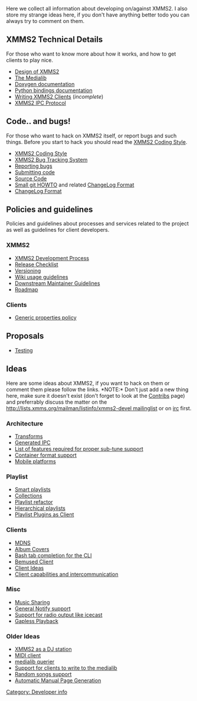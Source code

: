 {{Navbar}}

Here we collect all information about developing on/against XMMS2. I also store my strange ideas here, if you don't have anything better todo you can always try to comment on them.

== XMMS2 Technical Details ==

For those who want to know more about how it works, and how to get clients to play nice.

* [[Design of XMMS2]]
* [[The Medialib]]
* [http://xmms2.xmms.se/doxygen/current/ Doxygen documentation]
* [http://xmms2.xmms.se/epydoc/index.html Python bindings documentation]
* [[Writing XMMS2 Clients]] (''incomplete'')
* [[XMMS2 IPC Protocol]]

== Code.. and bugs! ==

For those who want to hack on XMMS2 itself, or report bugs and such things. Before you start to hack you should read the [[XMMS2 Coding Style]].

* [[XMMS2 Coding Style]]
* [http://bugs.xmms2.xmms.se/ XMMS2 Bug Tracking System]
* [[Reporting bugs]]
* [[Submitting code]]
* [[Download_XMMS2|Source Code]]
* [http://git.xmms.se/HOWTO-FOR-XMMS2-DEVELS.txt Small git HOWTO] and related [[ChangeLog Format]]
* [[ChangeLog Format]]

== Policies and guidelines ==

Policies and guidelines about processes and services related to the project as well as guidelines for client developers.

=== XMMS2 ===
* [[XMMS2 Development Process]]
* [[Release Checklist]]
* [[Versioning]]
* [[XMMS2:Wikipolicy | Wiki usage guidelines]]
* [[XMMS2:Packagerpolicy | Downstream Maintainer Guidelines]]
* [[Roadmap]]

=== Clients ===
* [[Generic properties policy]]

== Proposals ==
* [[Testing]]

== Ideas ==

Here are some ideas about XMMS2, if you want to hack on them or comment them please follow the links. *NOTE:* Don't just add a new thing here, make sure it doesn't exist (don't forget to look at the [[Contribs]] page) and preferrably discuss the matter on the [[http://lists.xmms.org/mailman/listinfo/xmms2-devel mailinglist]] or on [[About#Contact_info|irc]] first.

=== Architecture ===
* [[Transforms]]
* [[Generated IPC]]
* [[List of features required for proper sub-tune support]]
* [[Container format support]]
* [[Mobile platforms]]

=== Playlist ===
* [[Smart playlists]]
* [[Collections]]
* [[Playlist refactor]]
* [[Hierarchical playlists]]
* [[Playlist Plugins as Client]]

=== Clients ===
* [[MDNS]]
* [[Album Covers]]
* [[Bash tab completion for the CLI]]
* [[Bemused Client]]
* [[Client Ideas]]
* [[Client capabilities and intercommunication]]

=== Misc ===
* [[Music Sharing]]
* [[General Notify support]]
* [[Support for radio output like icecast]]
* [[Gapless Playback]]

=== Older Ideas ===
* [[XMMS2 as a DJ station]]
* [[MIDI client]]
* [[medialib querier]]
* [[Support for clients to write to the medialib]]
* [[Random songs support]]
* [[Automatic Manual Page Generation]]

[[Category: Developer info]]